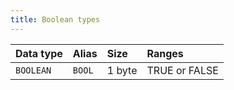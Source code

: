 ---
title: Boolean types
---

|Data type|Alias|Size|Ranges|
| :- | :- | :- | :- |
|`BOOLEAN`|`BOOL`|1 byte|TRUE or FALSE|